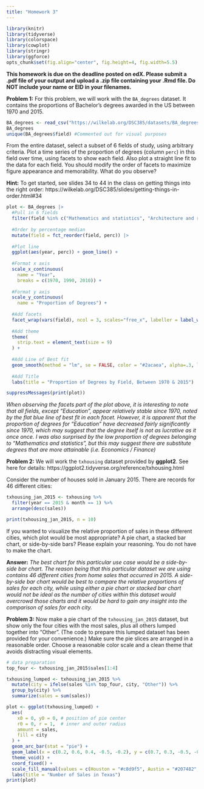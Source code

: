 ```yaml
---
title: "Homework 3"
---
```


```r
library(knitr)
library(tidyverse)
library(colorspace)
library(cowplot)
library(stringr)
library(ggforce)
opts_chunk$set(fig.align="center", fig.height=4, fig.width=5.5)
```

**This homework is due on the deadline posted on edX. Please submit a .pdf file of your output and upload a .zip file containing your .Rmd file. Do NOT include your name or EID in your filenames.**

**Problem 1:** For this problem, we will work with the `BA_degrees` dataset. It contains the proportions of Bachelor’s degrees awarded in the US between 1970 and 2015.

```r
BA_degrees <- read_csv("https://wilkelab.org/DSC385/datasets/BA_degrees.csv")
BA_degrees
unique(BA_degrees$field) #Commented out for visual purposes
```

From the entire dataset, select a subset of 6 fields of study, using arbitrary criteria. Plot a time series of the proportion of degrees (column `perc`) in this field over time, using facets to show each field. Also plot a straight line fit to the data for each field. You should modify the order of facets to maximize figure appearance and memorability. What do you observe?

**Hint:** To get started, see slides 34 to 44 in the class on getting things into the right order: https://wilkelab.org/DSC385/slides/getting-things-in-order.html#34

```r
plot <- BA_degrees |>
  #Pull in 6 fields
  filter(field %in% c("Mathematics and statistics", "Architecture and related services", "Engineering", "Communications technologies", "Transportation and materials moving", "Education")) |>
  
  #Order by percentage median
  mutate(field = fct_reorder(field, perc)) |>
  
  #Plot line
  ggplot(aes(year, perc)) + geom_line() +
  
  #Format x axis
  scale_x_continuous(
    name = "Year",
    breaks = c(1970, 1990, 2010)) + 
  
  #Format y axis
  scale_y_continuous(
    name = "Proportion of Degrees") +
  
  #Add facets
  facet_wrap(vars(field), ncol = 3, scales="free_x", labeller = label_wrap_gen()) + 
  
  #Add theme
  theme(
    strip.text = element_text(size = 9)
  ) +
  
  #Add Line of Best fit
  geom_smooth(method = "lm", se = FALSE, color = "#2acaea", alpha=.3, linewidth=.5) +
  
  #Add Title
  labs(title = "Proportion of Degrees by Field, Between 1970 & 2015") 

suppressMessages(print(plot))
```

*When observing the facets part of the plot above, it is interesting to note that all fields, except "Education", appear relatively stable since 1970, noted by the flat blue line of best fit in each facet. However, it is apparent that the proportion of degrees for "Education" have decreased fairly significantly since 1970, which may suggest that the degree itself is not as lucrative as it once once. I was also surprised by the low proportion of degrees belonging to "Mathematics and statistics", but this may suggest there are substitute degrees that are more attainable (i.e. Economics / Finance)*


**Problem 2:** We will work the `txhousing` dataset provided by **ggplot2**. See here for details: https://ggplot2.tidyverse.org/reference/txhousing.html

Consider the number of houses sold in January 2015. There are records for 46 different cities:

```r
txhousing_jan_2015 <- txhousing %>% 
  filter(year == 2015 & month == 1) %>% 
  arrange(desc(sales))

print(txhousing_jan_2015, n = 10)
```

If you wanted to visualize the relative proportion of sales in these different cities, which plot would be most appropriate? A pie chart, a stacked bar chart, or side-by-side bars? Please explain your reasoning. You do not have to make the chart.

**Answer:** *The best chart for this particular use case would be a side-by-side bar chart. The reason being that this particular dataset we are using contains 46 different cities from home sales that occurred in 2015. A side-by-side bar chart would be best to compare the relative proportions of sales for each city, while using either a pie chart or stacked bar chart would not be ideal as the number of cities within this dataset would overcrowd those charts and it would be hard to gain any insight into the comparison of sales for each city.*


**Problem 3:** Now make a pie chart of the `txhousing_jan_2015` dataset, but show only the four cities with the most sales, plus all others lumped together into "Other". (The code to prepare this lumped dataset has been provided for your convenience.) Make sure the pie slices are arranged in a reasonable order. Choose a reasonable color scale and a clean theme that avoids distracting visual elements.

```r
# data preparation
top_four <- txhousing_jan_2015$sales[1:4]

txhousing_lumped <- txhousing_jan_2015 %>%
  mutate(city = ifelse(sales %in% top_four, city, "Other")) %>% 
  group_by(city) %>%
  summarize(sales = sum(sales))

plot <- ggplot(txhousing_lumped) +
  aes(
    x0 = 0, y0 = 0, # position of pie center
    r0 = 0, r = 1,  # inner and outer radius
    amount = sales,
    fill = city
  ) + 
  geom_arc_bar(stat = "pie") + 
  geom_label(x = c(0.2, 0.6, 0.4, -0.5, -0.2), y = c(0.7, 0.3, -0.5, -0.1, 0.7), aes(label = sales), fill="white") +
  theme_void() + 
  coord_fixed() +
  scale_fill_manual(values = c(Houston = "#c8d9f5", Austin = "#207482", Dallas = "#088efc", `San Antonio` = "#b0e0e6", Other = "#2986CC")) + 
  labs(title = "Number of Sales in Texas")
print(plot)
```

